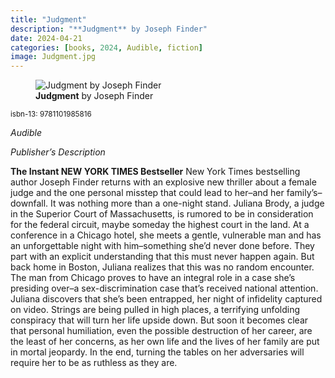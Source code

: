 ```yaml
---
title: "Judgment"
description: "**Judgment** by Joseph Finder"
date: 2024-04-21
categories: [books, 2024, Audible, fiction]
image: Judgment.jpg
---
```

![**Judgment** by Joseph Finder](Judgment.jpg){fig-align="left"}

<sup>isbn-13: 9781101985816</sup>

*Audible*

*Publisher's Description*

**The Instant NEW YORK TIMES Bestseller** New York Times bestselling author
Joseph Finder returns with an explosive new thriller about a female judge
and the one personal misstep that could lead to her--and her family's--
downfall. It was nothing more than a one-night stand. Juliana Brody, a
judge in the Superior Court of Massachusetts, is rumored to be in
consideration for the federal circuit, maybe someday the highest court in
the land. At a conference in a Chicago hotel, she meets a gentle,
vulnerable man and has an unforgettable night with him--something she'd
never done before. They part with an explicit understanding that this must
never happen again. But back home in Boston, Juliana realizes that this was
no random encounter. The man from Chicago proves to have an integral role
in a case she's presiding over--a sex-discrimination case that's received
national attention. Juliana discovers that she's been entrapped, her night
of infidelity captured on video. Strings are being pulled in high places, a
terrifying unfolding conspiracy that will turn her life upside down. But
soon it becomes clear that personal humiliation, even the possible
destruction of her career, are the least of her concerns, as her own life
and the lives of her family are put in mortal jeopardy. In the end, turning
the tables on her adversaries will require her to be as ruthless as they
are.